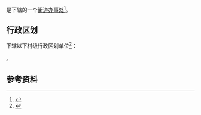 {{中国乡级行政区|33/03/02/028/000}}

'''{{PAGENAMEBASE}}'''是{{PRC admin/fullname|33/03/02/028/000|3}}下辖的一个[[街道办事处|街道办事处]]<ref>{{PRC admin/ref sgc|{{PRC admin/parent|33/03/02/028/000}}}}</ref>。

== 行政区划 ==
{{PAGENAMEBASE}}下辖以下村级行政区划单位<ref>{{PRC admin/ref sgc|33/03/02/028/000}}</ref>：

{{PRC admin/children|33/03/02/028/000}}。

== 参考资料 ==
{{reflist}}

{{浙江行政区划小作品}}
{{PRC admin/navcat|33/03/02/028/000}}